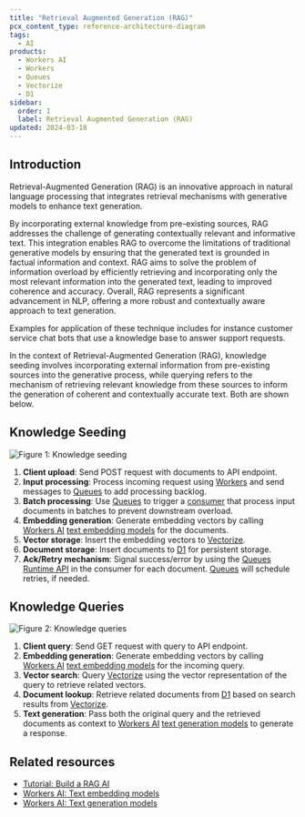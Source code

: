 ```yaml
---
title: "Retrieval Augmented Generation (RAG)"
pcx_content_type: reference-architecture-diagram
tags:
  - AI
products:
  - Workers AI
  - Workers
  - Queues
  - Vectorize
  - D1
sidebar:
  order: 1
  label: Retrieval Augmented Generation (RAG)
updated: 2024-03-18
---
```


## Introduction

Retrieval-Augmented Generation (RAG) is an innovative approach in natural language processing that integrates retrieval mechanisms with generative models to enhance text generation.

By incorporating external knowledge from pre-existing sources, RAG addresses the challenge of generating contextually relevant and informative text. This integration enables RAG to overcome the limitations of traditional generative models by ensuring that the generated text is grounded in factual information and context. RAG aims to solve the problem of information overload by efficiently retrieving and incorporating only the most relevant information into the generated text, leading to improved coherence and accuracy. Overall, RAG represents a significant advancement in NLP, offering a more robust and contextually aware approach to text generation.

Examples for application of these technique includes for instance customer service chat bots that use a knowledge base to answer support requests.

In the context of Retrieval-Augmented Generation (RAG), knowledge seeding involves incorporating external information from pre-existing sources into the generative process, while querying refers to the mechanism of retrieving relevant knowledge from these sources to inform the generation of coherent and contextually accurate text. Both are shown below.

## Knowledge Seeding

![Figure 1: Knowledge seeding](~/assets/images/reference-architecture/rag-ref-architecture-diagrams/rag-architecture-seeding.svg "Figure 1: Knowledge seeding")

1. **Client upload**: Send POST request with documents to API endpoint.
2. **Input processing**: Process incoming request using [Workers](/workers/) and send messages to [Queues](/queues/) to add processing backlog.
3. **Batch processing**: Use [Queues](/queues/) to trigger a [consumer](/queues/reference/how-queues-works/#consumers) that process input documents in batches to prevent downstream overload.
4. **Embedding generation**: Generate embedding vectors by calling [Workers AI](/workers-ai/) [text embedding models](/workers-ai/models/#text-embeddings) for the documents.
5. **Vector storage**: Insert the embedding vectors to [Vectorize](/vectorize/).
6. **Document storage**: Insert documents to [D1](/d1/) for persistent storage.
7. **Ack/Retry mechanism**: Signal success/error by using the [Queues Runtime API](/queues/configuration/javascript-apis/#message) in the consumer for each document. [Queues](/queues/) will schedule retries, if needed.

## Knowledge Queries

![Figure 2: Knowledge queries](~/assets/images/reference-architecture/rag-ref-architecture-diagrams/rag-architecture-query.svg "Figure 2: Knowledge queries")

1. **Client query**: Send GET request with query to API endpoint.
2. **Embedding generation**: Generate embedding vectors by calling [Workers AI](/workers-ai/) [text embedding models](/workers-ai/models/#text-embeddings) for the incoming query.
3. **Vector search**: Query [Vectorize](/vectorize/) using the vector representation of the query to retrieve related vectors.
4. **Document lookup**: Retrieve related documents from [D1](/d1/) based on search results from [Vectorize](/vectorize/).
5. **Text generation**: Pass both the original query and the retrieved documents as context to [Workers AI](/workers-ai/) [text generation models](/workers-ai/models/#text-generation) to generate a response.

## Related resources

- [Tutorial: Build a RAG AI](/workers-ai/tutorials/build-a-retrieval-augmented-generation-ai/)
- [Workers AI: Text embedding models](/workers-ai/models/#text-embeddings)
- [Workers AI: Text generation models](/workers-ai/models/#text-generation)
